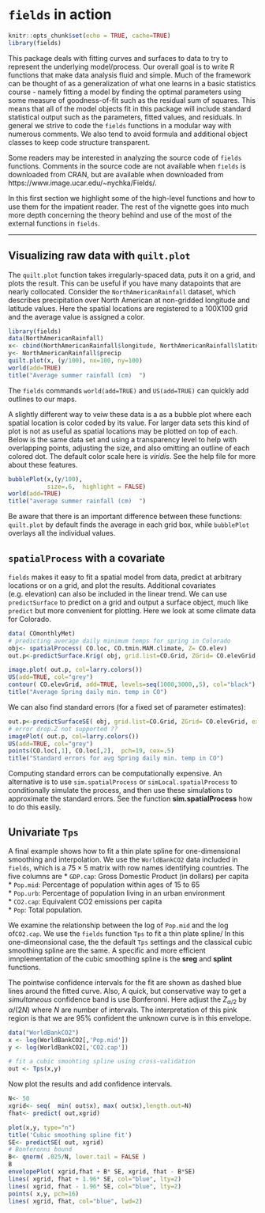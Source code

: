 # `fields` in action

```r
knitr::opts_chunk$set(echo = TRUE, cache=TRUE)
library(fields)
```

This package deals with fitting curves and surfaces to data to try to represent the underlying model/process. Our overall goal is to write R functions that make data analysis fluid and simple. Much of the framework can be thought of as a generalization of what one learns in a basic statistics course - namely fitting a model by finding the optimal parameters using some measure of goodness-of-fit such as the residual sum of squares. This means that all of the model objects fit in this package will include standard statistical output such as the parameters, fitted values, and residuals. In general we strive to code the `fields` functions in a modular way with numerous comments. We also tend to avoid formula and additional object classes to keep code structure transparent.

Some readers may be interested in analyzing the source code of `fields` functions. Comments in the source code are not available when `fields` is downloaded from CRAN, but are available when downloaded from https://www.image.ucar.edu/~nychka/Fields/.

In this first section we highlight some of the high-level functions and how to use them for the impatient reader. The rest of the vignette goes into much more depth concerning the theory behind and use of the most of the external functions in `fields`.

***

## Visualizing raw data with `quilt.plot`

The `quilt.plot` function takes irregularly-spaced data, puts it on a grid, and plots the result. This can be useful if you have many datapoints that are nearly collocated.
Consider the `NorthAmericanRainfall` dataset, which describes precipitation over North American at non-gridded longitude and latitude values. Here the spatial locations are registered to a 100X100 grid and the average value is assigned a color.

```r
library(fields)
data(NorthAmericanRainfall)
x<- cbind(NorthAmericanRainfall$longitude, NorthAmericanRainfall$latitude)
y<- NorthAmericanRainfall$precip
quilt.plot(x, (y/100), nx=100, ny=100)
world(add=TRUE)
title("Average summer rainfall (cm)  ")
```

The `fields` commands `world(add=TRUE)` and `US(add=TRUE)` can quickly add outlines to our maps.


 A slightly different way to veiw these data is a as a bubble plot where each spatial location is color coded by its value. For larger data sets this kind of plot is not as useful as spatial locations may be plotted on top of each.  Below is the same data set and using a transparency level to help with overlapping points, adjusting the size, and also omitting an outline of each colored dot. The default color scale here is *viridis*.  See the help file for more about these features. 
 

```r
bubblePlot(x,(y/100), 
           size=.6,  highlight = FALSE)
world(add=TRUE)
title("average summer rainfall (cm)  ")
```


Be aware that there is an important difference between these functions: `quilt.plot` by default finds the average in each grid box, while `bubblePlot` overlays all the individual values.

## `spatialProcess` with a covariate

`fields` makes it easy to fit a spatial model from data, predict at arbitrary locations or on a grid, and plot the results. Additional covariates (e.g. elevation) can also be included in the linear trend. We can use `predictSurface` to predict on a grid and output a surface object, much like `predict` but more convenient for plotting.
Here we look at some climate data for Colorado. 

```r
data( COmonthlyMet)
# predicting average daily minimum temps for spring in Colorado
obj<- spatialProcess( CO.loc, CO.tmin.MAM.climate, Z= CO.elev)
out.p<-predictSurface.Krig( obj, grid.list=CO.Grid, ZGrid= CO.elevGrid, extrap=TRUE)

image.plot( out.p, col=larry.colors())
US(add=TRUE, col="grey")
contour( CO.elevGrid, add=TRUE, levels=seq(1000,3000,,5), col="black")
title("Average Spring daily min. temp in CO")
```

We can also find standard errors (for a fixed set of parameter estimates):

```r
out.p<-predictSurfaceSE( obj, grid.list=CO.Grid, ZGrid= CO.elevGrid, extrap=TRUE) #ZGrid= CO.elevGrid
# error drop.Z not supported ??
imagePlot( out.p, col=larry.colors())
US(add=TRUE, col="grey")
points(CO.loc[,1], CO.loc[,2],  pch=19, cex=.5)
title("Standard errors for avg Spring daily min. temp in CO")
```

Computing standard errors can be computationally expensive. An alternative is to use `sim.spatialProcess` or `simLocal.spatialProcess` to conditionally simulate the process, and then use these simulations to approximate the standard errors. See the function **sim.spatialProcess** how to do this easily. 


## Univariate `Tps`

A final example shows how to fit a thin plate spline for one-dimensional smoothing and interpolation. We use the `WorldBankCO2` data included in `fields`, which is a $75 \times 5$ matrix with row names identifying countries. The five columns are 
* `GDP.cap`: Gross Domestic Product (in dollars) per capita  
* `Pop.mid`: Percentage of population within ages of 15 to 65  
* `Pop.urb`: Percentage of population living in an urban environment  
* `CO2.cap`: Equivalent CO2 emissions per capita  
* `Pop`: Total population.    

We examine the relationship between the log of `Pop.mid` and the log of`CO2.cap`. We use the `fields` function `Tps` to fit a thin plate spline/   In this one-dimeonsional case, the  the default `Tps` settings  and the classical cubic smoothing spline are the same. A specific and more efficient imnplementation of the cubic smoothing spline is the **sreg** and **splint** functions. 

The pointwise confidence intervals for the fit  are shown as dashed blue  lines around the fitted curve.
Also, A quick, but conservative way to get a *simultaneous* confidence band is use Bonferonni. Here adjust the $Z_{\alpha/2}$ by $\alpha/(2N)$ where $N$ are number of intervals. The interpretation of this pink region is that we are 95% confident the unknown curve is in this envelope. 

```r
data("WorldBankCO2")
x <- log(WorldBankCO2[,'Pop.mid'])
y <- log(WorldBankCO2[,'CO2.cap'])

# fit a cubic smoohting spline using cross-validation 
out <- Tps(x,y)
```

Now plot the results and add confidence intervals. 

```r
N<- 50
xgrid<- seq(  min( out$x), max( out$x),length.out=N)
fhat<- predict( out,xgrid)

plot(x,y, type="n")
title('Cubic smoothing spline fit')
SE<- predictSE( out, xgrid)
# Bonferonni bound
B<- qnorm( .025/N, lower.tail = FALSE )
B
envelopePlot( xgrid,fhat + B* SE, xgrid, fhat - B*SE)
lines( xgrid, fhat + 1.96* SE, col="blue", lty=2)
lines( xgrid, fhat - 1.96* SE, col="blue", lty=2)
points( x,y, pch=16)
lines( xgrid, fhat, col="blue", lwd=2)

```





